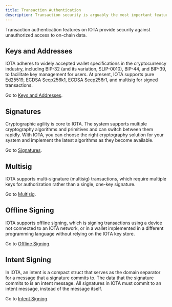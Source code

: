 ```yaml
---
title: Transaction Authentication
description: Transaction security is arguably the most important feature of a blockchain. IOTA provides multiple features to secure your transactions, whether on chain or off.
---
```


Transaction authentication features on IOTA provide security against unauthorized access to on-chain data. 

## Keys and Addresses 

IOTA adheres to widely accepted wallet specifications in the cryptocurrency industry, including BIP-32 (and its variation, SLIP-0010), BIP-44, and BIP-39, to facilitate key management for users. At present, IOTA supports pure Ed25519, ECDSA Secp256k1, ECDSA Secp256r1, and multisig for signed transactions. 

Go to [Keys and Addresses](transaction-auth/keys-addresses.mdx).

## Signatures

Cryptographic agility is core to IOTA. The system supports multiple cryptography algorithms and primitives and can switch between them rapidly. With IOTA, you can choose the right cryptography solution for your system and implement the latest algorithms as they become available. 

Go to [Signatures](transaction-auth/signatures.mdx).

## Multisig

IOTA supports multi-signature (multisig) transactions, which require multiple keys for authorization rather than a single, one-key signature. 

Go to [Multisig](transaction-auth/multisig.mdx).

## Offline Signing

IOTA supports offline signing, which is signing transactions using a device not connected to an IOTA network, or in a wallet implemented in a different programming language without relying on the IOTA key store. 

Go to [Offline Signing](transaction-auth/offline-signing.mdx).

## Intent Signing

In IOTA, an intent is a compact struct that serves as the domain separator for a message that a signature commits to. The data that the signature commits to is an intent message. All signatures in IOTA must commit to an intent message, instead of the message itself. 

Go to [Intent Signing](transaction-auth/intent-signing.mdx).
